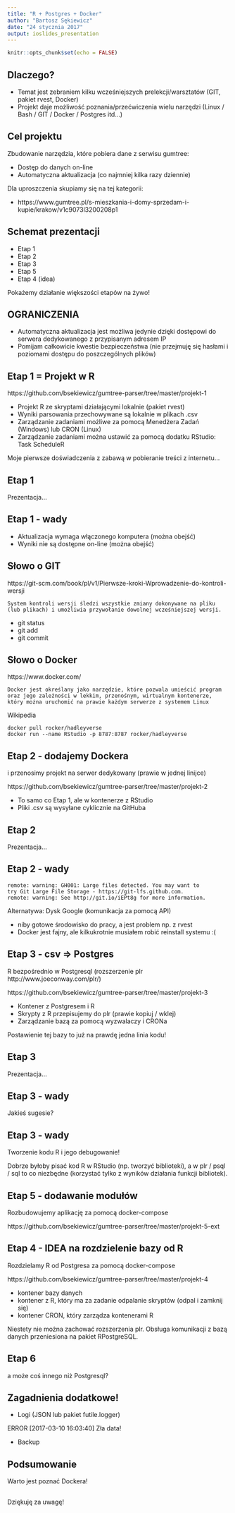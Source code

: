 ```yaml
---
title: "R + Postgres + Docker"
author: "Bartosz Sękiewicz"
date: "24 stycznia 2017"
output: ioslides_presentation
---
```


```r
knitr::opts_chunk$set(echo = FALSE)
```

## Dlaczego?

* Temat jest zebraniem kilku wcześniejszych prelekcji/warsztatów (GIT, pakiet rvest, Docker)
* Projekt daje możliwość poznania/przećwiczenia wielu narzędzi (Linux / Bash / GIT / Docker / Postgres itd...)

## Cel projektu

Zbudowanie narzędzia, które pobiera dane z serwisu gumtree:

* Dostęp do danych on-line
* Automatyczna aktualizacja (co najmniej kilka razy dziennie)

Dla uproszczenia skupiamy się na tej kategorii:

* https://www.gumtree.pl/s-mieszkania-i-domy-sprzedam-i-kupie/krakow/v1c9073l3200208p1

## Schemat prezentacji

* Etap 1
* Etap 2
* Etap 3
* Etap 5
* Etap 4 (idea)

Pokażemy działanie większości etapów na żywo!

## OGRANICZENIA

* Automatyczna aktualizacja jest możliwa jedynie dzięki dostępowi do serwera dedykowanego z przypisanym adresem IP
* Pomijam całkowicie kwestie bezpieczeństwa (nie przejmuję się hasłami i poziomami dostępu do poszczególnych plików)

## Etap 1 = Projekt w R

https://github.com/bsekiewicz/gumtree-parser/tree/master/projekt-1

- Projekt R ze skryptami działającymi lokalnie (pakiet rvest)
- Wyniki parsowania przechowywane są lokalnie w plikach .csv
- Zarządzanie zadaniami możliwe za pomocą Menedżera Zadań (Windows) lub CRON (Linux)
- Zarządzanie zadaniami można ustawić za pomocą dodatku RStudio: Task ScheduleR

Moje pierwsze doświadczenia z zabawą w pobieranie treści z internetu...

## Etap 1

Prezentacja...

## Etap 1 - wady

- Aktualizacja wymaga włączonego komputera (można obejść)
- Wyniki nie są dostępne on-line (można obejść)

## Słowo o GIT

https://git-scm.com/book/pl/v1/Pierwsze-kroki-Wprowadzenie-do-kontroli-wersji

```
System kontroli wersji śledzi wszystkie zmiany dokonywane na pliku 
(lub plikach) i umożliwia przywołanie dowolnej wcześniejszej wersji.
```

- git status
- git add
- git commit

## Słowo o Docker

https://www.docker.com/

```
Docker jest określany jako narzędzie, które pozwala umieścić program 
oraz jego zależności w lekkim, przenośnym, wirtualnym kontenerze, 
który można uruchomić na prawie każdym serwerze z systemem Linux
```

Wikipedia

```
docker pull rocker/hadleyverse
docker run --name RStudio -p 8787:8787 rocker/hadleyverse
```

## Etap 2 - dodajemy Dockera

i przenosimy projekt na serwer dedykowany (prawie w jednej linijce)

https://github.com/bsekiewicz/gumtree-parser/tree/master/projekt-2

- To samo co Etap 1, ale w kontenerze z RStudio
- Pliki .csv są wysyłane cyklicznie na GitHuba

## Etap 2

Prezentacja...

## Etap 2 - wady

```
remote: warning: GH001: Large files detected. You may want to
try Git Large File Storage - https://git-lfs.github.com. 
remote: warning: See http://git.io/iEPt8g for more information.
```

Alternatywa: Dysk Google (komunikacja za pomocą API)

- niby gotowe środowisko do pracy, a jest problem np. z rvest
- Docker jest fajny, ale kilkukrotnie musiałem robić reinstall systemu :(

## Etap 3 - csv => Postgres

R bezpośrednio w Postgresql (rozszerzenie plr http://www.joeconway.com/plr/)

https://github.com/bsekiewicz/gumtree-parser/tree/master/projekt-3

- Kontener z Postgresem i R
- Skrypty z R przepisujemy do plr (prawie kopiuj / wklej)
- Zarządzanie bazą za pomocą wyzwalaczy i CRONa

Postawienie tej bazy to już na prawdę jedna linia kodu!

## Etap 3

Prezentacja...

## Etap 3 - wady

Jakieś sugesie?

## Etap 3 - wady

Tworzenie kodu R i jego debugowanie!

Dobrze byłoby pisać kod R w RStudio (np. tworzyć biblioteki), a w plr / psql / sql to co niezbędne (korzystać tylko z wyników działania funkcji bibliotek).

## Etap 5 - dodawanie modułów

Rozbudowujemy aplikację za pomocą docker-compose

https://github.com/bsekiewicz/gumtree-parser/tree/master/projekt-5-ext

## Etap 4 - IDEA na rozdzielenie bazy od R

Rozdzielamy R od Postgresa za pomocą docker-compose

https://github.com/bsekiewicz/gumtree-parser/tree/master/projekt-4

- kontener bazy danych
- kontener z R, który ma za zadanie odpalanie skryptów (odpal i zamknij się)
- kontener CRON, który zarządza kontenerami R

Niestety nie można zachować rozszerzenia plr. Obsługa komunikacji z bazą danych przeniesiona na pakiet RPostgreSQL.

## Etap 6

a może coś innego niż Postgresql?

## Zagadnienia dodatkowe!

- Logi (JSON lub pakiet futile.logger)

ERROR [2017-03-10 16:03:40] Zła data!

- Backup

## Podsumowanie

Warto jest poznać Dockera!

##

Dziękuję za uwagę!